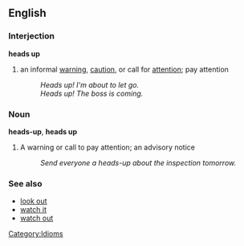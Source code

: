 ==English==
===Interjection===
'''heads up'''
#an informal [[warning]], [[caution]], or call for [[attention]]; pay attention
#:''Heads up!  I'm about to let go.''
#:''Heads up!  The boss is coming.''
===Noun===
'''heads-up''', '''heads up'''
#A warning or call to pay attention; an advisory notice
#:''Send everyone a heads-up about the inspection tomorrow.''
 

===See also===
*[[look out]]
*[[watch it]]
*[[watch out]]

[[Category:Idioms]]